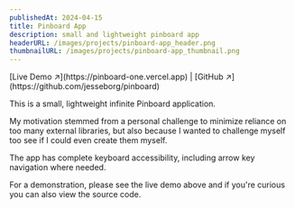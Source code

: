 ```yaml
---
publishedAt: 2024-04-15
title: Pinboard App
description: small and lightweight pinboard app
headerURL: /images/projects/pinboard-app_header.png
thumbnailURL: /images/projects/pinboard-app_thumbnail.png
---
```


<div className="text-center text-sm [&>p]:m-0">
	[Live Demo &#x2197;](https://pinboard-one.vercel.app) | [GitHub
	&#x2197;](https://github.com/jesseborg/pinboard)
</div>

<div className="flex w-full justify-center gap-2 pt-4">
	<StackIcon href="https://react.dev/" tooltip="React" />
	<StackIcon href="https://tailwindcss.com/" tooltip="Tailwind" />
	<StackIcon href="https://typescriptlang.org" tooltip="Typescript" />
</div>

This is a small, lightweight infinite Pinboard application.

My motivation stemmed from a personal challenge to minimize reliance on too many external libraries, but also because I wanted to challenge myself too see if I could even create them myself.

The app has complete keyboard accessibility, including arrow key navigation where needed.

For a demonstration, please see the live demo above and if you're curious you can also view the source code.
